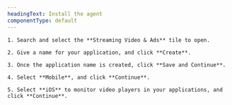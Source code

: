 ```yaml
---
headingText: Install the agent
componentType: default
---
```


    1. Search and select the **Streaming Video & Ads** tile to open.

    2. Give a name for your application, and click **Create**. 
    
    3. Once the application name is created, click **Save and Continue**.

    4. Select **Mobile**, and click **Continue**.

    5. Select **iOS** to monitor video players in your applications, and click **Continue**.